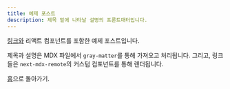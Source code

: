 ```yaml
---
title: 예제 포스트
description: 제목 밑에 나타날 설명의 프론트매터입니다.
---
```


[링크와](https://nextjs.org) 리액트 컴포넌트를 포함한 예제 포스트입니다.

<TestComponent name="next-mdx-remote" />

제목과 설명은 MDX 파일에서 `gray-matter`를 통해 가져오고 처리됩니다. 그리고, 링크들은 `next-mdx-remote`의 커스텀 컴포넌트를 통해 렌더됩니다.

[홈](/)으로 돌아가기.
